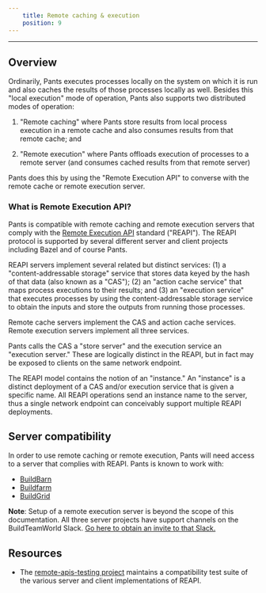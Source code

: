 ```yaml
---
    title: Remote caching & execution
    position: 9
---
```


---

## Overview

Ordinarily, Pants executes processes locally on the system on which it is run and also caches the results of those processes locally as well. Besides this "local execution" mode of operation, Pants also supports two distributed modes of operation:

1. "Remote caching" where Pants store results from local process execution in a remote cache and also consumes results from that remote cache; and

2. "Remote execution" where Pants offloads execution of processes to a remote server (and consumes cached results from that remote server)

Pants does this by using the "Remote Execution API" to converse with the remote cache or remote execution server.

### What is Remote Execution API?

Pants is compatible with remote caching and remote execution servers that comply with the [Remote Execution API](https://github.com/bazelbuild/remote-apis) standard ("REAPI"). The REAPI protocol is supported by several different server and client projects including Bazel and of course Pants.

REAPI servers implement several related but distinct services: (1) a "content-addressable storage" service that stores data keyed by the hash of that data (also known as a "CAS"); (2) an "action cache service" that maps process executions to their results; and (3) an "execution service" that executes processes by using the content-addressable storage service to obtain the inputs and store the outputs from running those processes.

Remote cache servers implement the CAS and action cache services. Remote execution servers implement all three services.

Pants calls the CAS a "store server" and the execution service an "execution server." These are logically distinct in the REAPI, but in fact may be exposed to clients on the same network endpoint.

The REAPI model contains the notion of an "instance." An "instance" is a distinct deployment of a CAS and/or execution service that is given a specific name. All REAPI operations send an instance name to the server, thus a single network endpoint can conceivably support multiple REAPI deployments.

## Server compatibility

In order to use remote caching or remote execution, Pants will need access to a server that complies with REAPI. Pants is known to work with:

- [BuildBarn](https://github.com/buildbarn/bb-remote-execution)
- [Buildfarm](https://github.com/bazelbuild/bazel-buildfarm/)
- [BuildGrid](https://buildgrid.build/)

**Note**: Setup of a remote execution server is beyond the scope of this documentation. All three server projects have support channels on the BuildTeamWorld Slack. [Go here to obtain an invite to that Slack.](https://bit.ly/2SG1amT)

## Resources

- The [remote-apis-testing project](https://gitlab.com/remote-apis-testing/remote-apis-testing) maintains a compatibility test suite of the various server and client implementations of REAPI.

